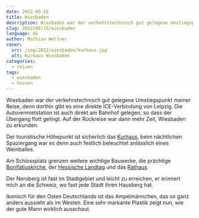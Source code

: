 ```yaml
---
date: 2022-05-15
title: Wiesbaden
description: Wiesbaden war der verkehrstechnisch gut gelegene Umstiegspunkt meiner Reise, denn dorthin gibt es eine direkte ICE-Verbindung von Leipzig. Die Autovermietstation ist auch direkt am Bahnhof gelegen, so dass der Übergang flott gelingt. Auf der Rückreise war dann mehr Zeit, Wiesbaden zu erkunden.
slug: 2022/05/15/wiesbaden
language: de
author: Mathias Wellner
cover:
  src: /img/2022/wiesbaden/kurhaus.jpg
  alt: Kurhaus Wiesbaden
categories:
  - reisen
tags:
  - wiesbaden
  - hessen
---
```



Wiesbaden war der verkehrstechnisch gut gelegene Umstiegspunkt meiner Reise, denn dorthin gibt es eine direkte ICE-Verbindung von Leipzig. Die Autovermietstation ist auch direkt am Bahnhof gelegen, so dass der Übergang flott gelingt. Auf der Rückreise war dann mehr Zeit, Wiesbaden zu erkunden.

Der touristische Höhepunkt ist sicherlich das [Kurhaus](https://kurhaus.wiesbaden.de/index.php), beim nächtlichen Spaziergang war es denn auch festlich beleuchtet anlässlich eines Weinballes.

<ResponsiveImage
  src="/img/2022/wiesbaden/kurhaus.jpg"
  alt="Kurhaus Wiesbaden"
  aspectRatio="4:3"
/>

Am Schlossplatz grenzen weitere wichtige Bauwerke, die prächtige [Bonifatiuskirche](https://www.bonifatius-wiesbaden.de/kirchorte/st-bonifatius), der [Hessische Landtag](https://hessischer-landtag.de/) und das [Rathaus](https://www.wiesbaden.de/rathaus/).

<ResponsiveImage
  src="/img/2022/wiesbaden/schlossplatz.jpg"
  alt="Schlossplatz Wiesbaden"
  aspectRatio="1:1"
/>

Der Neroberg ist fast im Stadtgebiet und leicht zu erreichen, er erinnert mich an die Schweiz, wo fast jede Stadt ihren Hausberg hat.

<ResponsiveImage
  src="/img/2022/wiesbaden/kirche.jpg"
  alt="Russisch-Orthodoxe Kirche"
  aspectRatio="4:3"
/>

Ikonisch für den Osten Deutschlands ist das Ampelmännchen, das so ganz anders aussieht als im Westen. Eine sehr markante Plastik zeigt nun, wie der gute Mann wirklich ausschaut.

<ResponsiveImage
  src="/img/2022/wiesbaden/ampelmaennchen.jpg"
  alt="Ampelmännchen"
  aspectRatio="1:1"
/>
